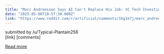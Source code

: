 ```yaml
---
title: "Marc Andreessen Says AI Can't Replace His Job: VC Tech Investing"
date: "2025-05-06T10:57:30.000Z"
link: "https://www.reddit.com/r/artificial/comments/1kg1k7j/marc_andreessen_says_ai_cant_replace_his_job_vc/"
---
```


submitted by    /u/Typical-Plantain256  
 [link]   [comments]

[Read more](https://www.reddit.com/r/artificial/comments/1kg1k7j/marc_andreessen_says_ai_cant_replace_his_job_vc/)
